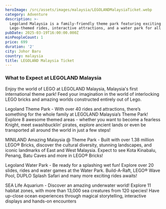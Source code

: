 ```yaml
---
heroImage: /src/assets/images/malaysia/LEGOLANDMalaysiaTicket.webp
category: Adventure
description: >-
  Legoland Malaysia is a family-friendly theme park featuring exciting
  Lego-themed rides, interactive attractions, and a water park for all ages.
pubDate: 2025-03-19T16:00:00.000Z
minPeopleCount: 1
price: 699
duration: '2'
city: Johor Baru
country: malaysia
title: LEGOLAND Malaysia Ticket
---
```


### What to Expect at LEGOLAND Malaysia

Enjoy the world of LEGO at LEGOLAND Malaysia, Malaysia's first international theme park! Feed your imagination in the world of interlocking LEGO bricks and amazing worlds constructed entirely out of Lego.

Legoland Theme Park - With over 40 rides and attractions, there’s something for the whole family at LEGOLAND Malaysia’s Theme Park! Explore 8 awesome themed areas - whether you want to become a fearless Knight, meet swashbucklin’ pirates, explore ancient lands or even be transported all around the world in just a few steps!

MINILAND Amazing Malaysia @ Theme Park - Built with over 1.38 million LEGO®️ Bricks, discover the cultural diversity, stunning landscapes, and iconic landmarks of East and West Malaysia. Expect to see Kota Kinabalu, Penang, Batu Caves and more in LEGO®️ Bricks!

Legoland Water Park - Be ready for a splashing wet fun! Explore over 20 slides, rides and water games at the Water Park. Build-A-Raft, LEGO® Wave Pool, DUPLO Splash Safari and many more exciting rides awaits!

SEA Life Aquarium - Discover an amazing underwater world! Explore 11 habitat zones, with more than 13,000 sea creatures from 120 species! Have up-close ocean experiences through magical storytelling, interactive displays and hands-on encounters
